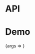 

<Meta title="Packages/Avatars/StatusIndicator" component={StatusIndicator} />

# API

<ArgsTable />

# Demo

<Canvas>
  <Story
    name="StatusIndicator"
    argTypes={{
      caption: { name: 'caption', control: 'text', table: { category: 'Story' } },
      show: {
        name: 'show',
        control: 'radio',
        options: ['default caption', 'set caption', 'no caption'],
        table: { category: 'Story' }
      }
    }}
    args={{
      show: 'default caption'
    }}
    parameters={{
      design: {
        allowFullscreen: true,
        type: 'figma',
        url: 'https://www.figma.com/file/6g87L4FdKZTA3knt3Rsfdx/Garden?node-id=102%3A110'
      }
    }}
  >
    {args => <StatusIndicatorStory {...args} />}
  </Story>
</Canvas>
